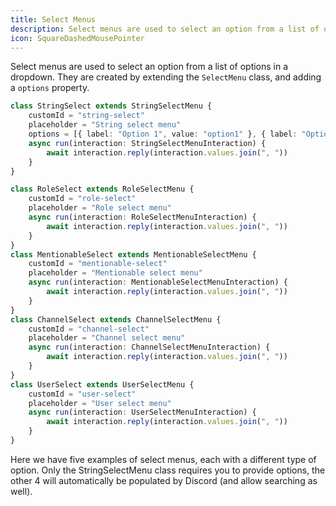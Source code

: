 ```yaml
---
title: Select Menus
description: Select menus are used to select an option from a list of options in a dropdown
icon: SquareDashedMousePointer
---
```


Select menus are used to select an option from a list of options in a dropdown. They are created by extending the `SelectMenu` class, and adding a `options` property.

```ts title="src/components/select-menu.ts"
class StringSelect extends StringSelectMenu {
	customId = "string-select"
	placeholder = "String select menu"
	options = [{ label: "Option 1", value: "option1" }, { label: "Option 2", value: "option2" }]
	async run(interaction: StringSelectMenuInteraction) {
		await interaction.reply(interaction.values.join(", "))
	}
}

class RoleSelect extends RoleSelectMenu {
	customId = "role-select"
	placeholder = "Role select menu"
	async run(interaction: RoleSelectMenuInteraction) {
		await interaction.reply(interaction.values.join(", "))
	}
}
class MentionableSelect extends MentionableSelectMenu {
	customId = "mentionable-select"
	placeholder = "Mentionable select menu"
	async run(interaction: MentionableSelectMenuInteraction) {
		await interaction.reply(interaction.values.join(", "))
	}
}
class ChannelSelect extends ChannelSelectMenu {
	customId = "channel-select"
	placeholder = "Channel select menu"
	async run(interaction: ChannelSelectMenuInteraction) {
		await interaction.reply(interaction.values.join(", "))
	}
}
class UserSelect extends UserSelectMenu {
	customId = "user-select"
	placeholder = "User select menu"
	async run(interaction: UserSelectMenuInteraction) {
		await interaction.reply(interaction.values.join(", "))
	}
}
```

Here we have five examples of select menus, each with a different type of option. Only the StringSelectMenu class requires you to provide options, the other 4 will automatically be populated by Discord (and allow searching as well).
